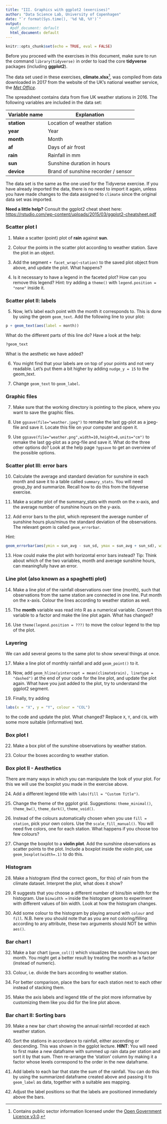 ```yaml
---
title: "III. Graphics with ggplot2 (exercises)"
author: "Data Science Lab, University of Copenhagen"
date: "`r format(Sys.time(), '%d %B, %Y')`"
output:
  #pdf_document: default
  html_document: default
---
```


```r
knitr::opts_chunk$set(echo = TRUE, eval = FALSE)
```

Before you proceed with the exercises in this document, make sure to run the command `library(tidyverse)` in order to load the core **tidyverse** packages (including **ggplot2**).

The data set used in these exercises, **climate.xlsx**[^1], was compiled from data downloaded in 2017 from the website of the UK's national weather service, the [*Met Office*](http://www.metoffice.gov.uk/public/weather/climate-historic/).

[^1]: Contains public sector information licensed under the [Open Government Licence v3.0](http://www.nationalarchives.gov.uk/doc/open-government-licence/version/3/).

The spreadsheet contains data from five UK weather stations in 2016. The following variables are included in the data set:

| Variable name | Explanation                         |
|---------------|-------------------------------------|
| **station**   | Location of weather station         |
| **year**      | Year                                |
| **month**     | Month                               |
| **af**        | Days of air frost                   |
| **rain**      | Rainfall in mm                      |
| **sun**       | Sunshine duration in hours          |
| **device**    | Brand of sunshine recorder / sensor |

The data set is the same as the one used for the Tidyverse exercise. If you have already imported the data, there is no need to import it again, unless you have made changes to the data assigned to `climate` since the original data set was imported.

**Need a little help?** Consult the ggplot2 cheat sheet here: <https://rstudio.com/wp-content/uploads/2015/03/ggplot2-cheatsheet.pdf>

### Scatter plot I

1.  Make a scatter (point) plot of **rain** against **sun**.

2.  Colour the points in the scatter plot according to weather station. Save the plot in an object.

3.  Add the segment `+ facet_wrap(~station)` to the saved plot object from above, and update the plot. What happens?

4.  Is it necessary to have a legend in the faceted plot? How can you remove this legend? Hint: try adding a `theme()` with `legend.position = "none"` inside it.

### Scatter plot II: labels

5.  Now, let's label each point with the month it corresponds to. This is done by using the geom `geom_text`. Add the following line to your plot:

```r
p + geom_text(aes(label = month))

```

What do the different parts of this line do? Have a look at the help:

```r
?geom_text
```

What is the aesthetic we have added?

6.  You might find that your labels are on top of your points and not very readable. Let's put them a bit higher by adding `nudge_y = 15` to the geom_text.

7.  Change `geom_text` to `geom_label`.

### Graphic files

7.  Make sure that the working directory is pointing to the place, where you want to save the graphic files.

8.  Use `ggsave(file="weather.jpeg")` to remake the last gg-plot as a jpeg-file and save it. Locate this file on your computer and open it.

9.  Use `ggsave(file="weather.png",width=10,height=8,units="cm")` to remake the last gg-plot as a png-file and save it. What do the three other options do? Look at the help page `?ggsave` to get an overview of the possible options.

### Scatter plot III: error bars

10. Calculate the average and standard deviation for sunshine in each month and save it to a table called `summary_stats`. You will need group_by and summarize. Recall how to do this from the tidyverse exercise.

11. Make a scatter plot of the summary_stats with month on the x-axis, and the average number of sunshine hours on the y-axis.

12. Add error bars to the plot, which represent the average number of sunshine hours plus/minus the standard deviation of the observations. The relevant geom is called `geom_errorbar`.

Hint:

```r
geom_errorbar(aes(ymin = sun_avg - sun_sd, ymax = sun_avg + sun_sd), width = 0.2)
```

13. How could make the plot with horizontal error bars instead? Tip: Think about which of the two variables, month and average sunshine hours, can meaningfully have an error.

### Line plot (also known as a spaghetti plot)

14. Make a line plot of the rainfall observations over time (month), such that observations from the same station are connected in one line. Put month on the x-axis. Colour the lines according to weather station as well.

15. The **month** variable was read into R as a numerical variable. Convert this variable to a factor and make the line plot again. What has changed?

16. Use `theme(legend.position = ???)` to move the colour legend to the top of the plot.

### Layering

We can add several geoms to the same plot to show several things at once.

17. Make a line plot of monthly rainfall and add `geom_point()` to it.

18. Now, add `geom_hline(yintercept = mean(climate$rain), linetype = "dashed")` at the end of your code for the line plot, and update the plot again. What have you just added to the plot, try to understand the ggplot2 segment.

19. Finally, try adding

```r
labs(x = "X", y = "Y", colour = "COL")
```

to the code and update the plot. What changed? Replace `X`, `Y`, and `COL` with some more suitable (informative) text.

### Box plot I

22. Make a box plot of the sunshine observations by weather station.

23. Colour the boxes according to weather station.

### Box plot II - Aesthetics

There are many ways in which you can manipulate the look of your plot. For this we will use the boxplot you made in the exercise above.

24. Add a different legend title with `labs(fill = "Custom Title")`.

25. Change the theme of the ggplot grid. Suggestions: `theme_minimal()`, `theme_bw()`, `theme_dark()`, `theme_void()`.

26. Instead of the colours automatically chosen when you use `fill = station`, pick your own colors. Use the `scale_fill_manual()`. You will need five colors, one for each station. What happens if you choose too few colours?

27. Change the boxplot to a **violin plot**. Add the sunshine observations as scatter points to the plot. Include a boxplot inside the violin plot, use `geom_boxplot(width=.1)` to do this.

### Histogram

28. Make a histogram (find the correct geom\_ for this) of rain from the climate dataset. Interpret the plot, what does it show?

29. R suggests that you choose a different number of bins/bin width for the histogram. Use `binwidth =` inside the histogram geom to experiment with different values of bin width. Look at how the histogram changes.

30. Add some colour to the histogram by playing around with `colour` and `fill`. N.B. here you should note that as you are not coloring/filling according to any attribute, these two arguments should NOT be within `aes()`.

### Bar chart I

32. Make a bar chart (`geom_col()`) which visualizes the sunshine hours per month. You might get a better result by treating the month as a factor (instead of numeric).

33. Colour, i.e. divide the bars according to weather station.

34. For better comparison, place the bars for each station next to each other instead of stacking them.

35. Make the axis labels and legend title of the plot more informative by customizing them like you did for the line plot above.

### Bar chart II: Sorting bars

39. Make a new bar chart showing the annual rainfall recorded at each weather station.

40. Sort the stations in accordance to rainfall, either ascending or descending. This was shown in the ggplot lecture. **HINT**: You will need to first make a new dataframe with summed up rain data per station and sort it by that sum. Then re-arrange the 'station' column by making it a factor whose levels correspond to the order in the new dataframe.

41. Add labels to each bar that state the sum of the rainfall. You can do this by using the summarized dataframe created above and passing it to `geom_label` as data, together with a suitable aes mapping.

42. Adjust the label positions so that the labels are positioned immediately above the bars.
